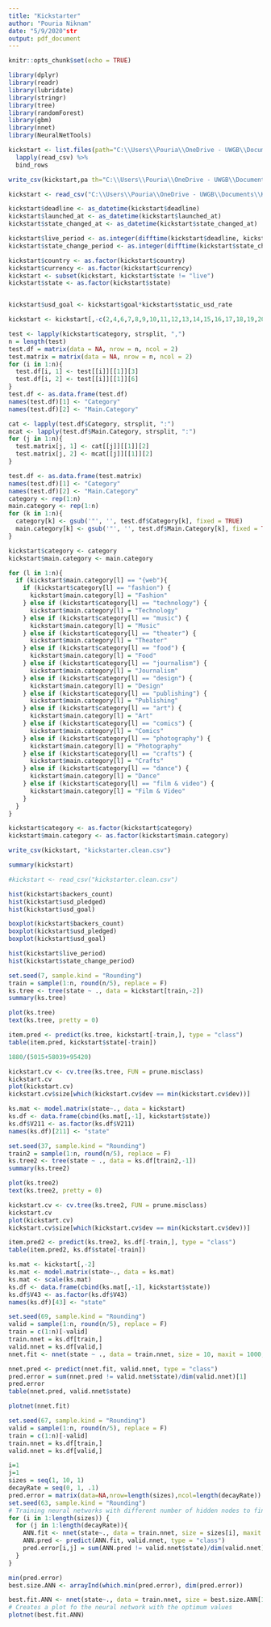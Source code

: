```yaml
---
title: "Kickstarter"
author: "Pouria Niknam"
date: "5/9/2020"str
output: pdf_document
---
```


```r
knitr::opts_chunk$set(echo = TRUE)
```

```r
library(dplyr)
library(readr)
library(lubridate)
library(stringr)
library(tree)
library(randomForest)
library(gbm)
library(nnet)
library(NeuralNetTools)
```

```r
kickstart <- list.files(path="C:\\Users\\Pouria\\OneDrive - UWGB\\Documents\\Kickstarter", full.names = TRUE) %>% 
  lapply(read_csv) %>% 
  bind_rows
```
```r
write_csv(kickstart,pa th="C:\\Users\\Pouria\\OneDrive - UWGB\\Documents\\Kickstarter.csv")
```
```r
kickstart <- read_csv("C:\\Users\\Pouria\\OneDrive - UWGB\\Documents\\Kickstarter.csv")
```

```r
kickstart$deadline <- as_datetime(kickstart$deadline)
kickstart$launched_at <- as_datetime(kickstart$launched_at)
kickstart$state_changed_at <- as_datetime(kickstart$state_changed_at)

kickstart$live_period <- as.integer(difftime(kickstart$deadline, kickstart$launched_at, units = "days"))
kickstart$state_change_period <- as.integer(difftime(kickstart$state_changed_at, kickstart$launched_at, units = "days"))

kickstart$country <- as.factor(kickstart$country)
kickstart$currency <- as.factor(kickstart$currency)
kickstart <- subset(kickstart, kickstart$state != "live")
kickstart$state <- as.factor(kickstart$state)


kickstart$usd_goal <- kickstart$goal*kickstart$static_usd_rate
```

```r
kickstart <- kickstart[,-c(2,4,6,7,8,9,10,11,12,13,14,15,16,17,18,19,20,21,22,23,24,25,26,27,28,29,30,34,35,36,38)]
```

```r
test <- lapply(kickstart$category, strsplit, ",")
n = length(test)
test.df = matrix(data = NA, nrow = n, ncol = 2)
test.matrix = matrix(data = NA, nrow = n, ncol = 2)
for (i in 1:n){
  test.df[i, 1] <- test[[i]][[1]][3]
  test.df[i, 2] <- test[[i]][[1]][6]
}
test.df <- as.data.frame(test.df)
names(test.df)[1] <- "Category"
names(test.df)[2] <- "Main.Category"

cat <- lapply(test.df$Category, strsplit, ":")
mcat <- lapply(test.df$Main.Category, strsplit, ":")
for (j in 1:n){
  test.matrix[j, 1] <- cat[[j]][[1]][2]
  test.matrix[j, 2] <- mcat[[j]][[1]][2]
}

test.df <- as.data.frame(test.matrix)
names(test.df)[1] <- "Category"
names(test.df)[2] <- "Main.Category"
category <- rep(1:n)
main.category <- rep(1:n)
for (k in 1:n){
  category[k] <- gsub('"', '', test.df$Category[k], fixed = TRUE)
  main.category[k] <- gsub('"', '', test.df$Main.Category[k], fixed = TRUE)
}
```

```r
kickstart$category <- category
kickstart$main.category <- main.category
```

```r
for (l in 1:n){
  if (kickstart$main.category[l] == "{web"){
    if (kickstart$category[l] == "fashion") {
      kickstart$main.category[l] = "Fashion"
    } else if (kickstart$category[l] == "technology") {
      kickstart$main.category[l] = "Technology"
    } else if (kickstart$category[l] == "music") {
      kickstart$main.category[l] = "Music"
    } else if (kickstart$category[l] == "theater") {
      kickstart$main.category[l] = "Theater"
    } else if (kickstart$category[l] == "food") {
      kickstart$main.category[l] = "Food"
    } else if (kickstart$category[l] == "journalism") {
      kickstart$main.category[l] = "Journalism"
    } else if (kickstart$category[l] == "design") {
      kickstart$main.category[l] = "Design"
    } else if (kickstart$category[l] == "publishing") {
      kickstart$main.category[l] = "Publishing"
    } else if (kickstart$category[l] == "art") {
      kickstart$main.category[l] = "Art"
    } else if (kickstart$category[l] == "comics") {
      kickstart$main.category[l] = "Comics"
    } else if (kickstart$category[l] == "photography") {
      kickstart$main.category[l] = "Photography"
    } else if (kickstart$category[l] == "crafts") {
      kickstart$main.category[l] = "Crafts"
    } else if (kickstart$category[l] == "dance") {
      kickstart$main.category[l] = "Dance"
    } else if (kickstart$category[l] == "film & video") {
      kickstart$main.category[l] = "Film & Video"
    }
  }
}
```

```r
kickstart$category <- as.factor(kickstart$category)
kickstart$main.category <- as.factor(kickstart$main.category)
```

```r
write_csv(kickstart, "kickstarter.clean.csv")
```

```r
summary(kickstart)
```

```r
#kickstart <- read_csv("kickstarter.clean.csv")
```

```r
hist(kickstart$backers_count)
hist(kickstart$usd_pledged)
hist(kickstart$usd_goal)
```

```r
boxplot(kickstart$backers_count)
boxplot(kickstart$usd_pledged)
boxplot(kickstart$usd_goal)
```

```r
hist(kickstart$live_period)
hist(kickstart$state_change_period)
```

```r
set.seed(7, sample.kind = "Rounding")
train = sample(1:n, round(n/5), replace = F)
ks.tree <- tree(state ~ ., data = kickstart[train,-2])
summary(ks.tree)
```

```r
plot(ks.tree)
text(ks.tree, pretty = 0)
```

```r
item.pred <- predict(ks.tree, kickstart[-train,], type = "class")
table(item.pred, kickstart$state[-train])
```
```r
1880/(5015+58039+95420)
```

```r
kickstart.cv <- cv.tree(ks.tree, FUN = prune.misclass)
kickstart.cv
plot(kickstart.cv)
kickstart.cv$size[which(kickstart.cv$dev == min(kickstart.cv$dev))]
```

```r
ks.mat <- model.matrix(state~., data = kickstart)
ks.df <- data.frame(cbind(ks.mat[,-1], kickstart$state))
ks.df$V211 <- as.factor(ks.df$V211)
names(ks.df)[211] <- "state"
```

```r
set.seed(37, sample.kind = "Rounding")
train2 = sample(1:n, round(n/5), replace = F)
ks.tree2 <- tree(state ~ ., data = ks.df[train2,-1])
summary(ks.tree2)
```

```r
plot(ks.tree2)
text(ks.tree2, pretty = 0)
```


```r
kickstart.cv <- cv.tree(ks.tree2, FUN = prune.misclass)
kickstart.cv
plot(kickstart.cv)
kickstart.cv$size[which(kickstart.cv$dev == min(kickstart.cv$dev))]
```
```r
item.pred2 <- predict(ks.tree2, ks.df[-train,], type = "class")
table(item.pred2, ks.df$state[-train])
```

```r
ks.mat <- kickstart[,-2]
ks.mat <- model.matrix(state~., data = ks.mat)
ks.mat <- scale(ks.mat)
ks.df <- data.frame(cbind(ks.mat[,-1], kickstart$state))
ks.df$V43 <- as.factor(ks.df$V43)
names(ks.df)[43] <- "state"
```

```r
set.seed(69, sample.kind = "Rounding")
valid = sample(1:n, round(n/5), replace = F)
train = c(1:n)[-valid]
train.nnet = ks.df[train,]
valid.nnet = ks.df[valid,]
nnet.fit <- nnet(state ~ ., data = train.nnet, size = 10, maxit = 1000, trace = F, decay = 0.001)
````

```r
nnet.pred <- predict(nnet.fit, valid.nnet, type = "class")
pred.error = sum(nnet.pred != valid.nnet$state)/dim(valid.nnet)[1]
pred.error
table(nnet.pred, valid.nnet$state)
```

```r
plotnet(nnet.fit)
```

```r
set.seed(67, sample.kind = "Rounding")
valid = sample(1:n, round(n/5), replace = F)
train = c(1:n)[-valid]
train.nnet = ks.df[train,]
valid.nnet = ks.df[valid,]
````

```r
i=1
j=1
sizes = seq(1, 10, 1)
decayRate = seq(0, 1, .1)
pred.error = matrix(data=NA,nrow=length(sizes),ncol=length(decayRate))
set.seed(63, sample.kind = "Rounding")
# Training neural networks with different number of hidden nodes to find the number of nodes resulting in the lowest error. 
for (i in 1:length(sizes)) {
  for (j in 1:length(decayRate)){
    ANN.fit <- nnet(state~., data = train.nnet, size = sizes[i], maxit = 10000, trace = F, decay = decayRate[j])
    ANN.pred <- predict(ANN.fit, valid.nnet, type = "class")
    pred.error[i,j] = sum(ANN.pred != valid.nnet$state)/dim(valid.nnet)[1]
  }
}
```

```r
min(pred.error)
best.size.ANN <- arrayInd(which.min(pred.error), dim(pred.error)) 
```

```r
best.fit.ANN <- nnet(state~., data = train.nnet, size = best.size.ANN[1], maxit = 10000, trace = F, decay = best.size.ANN[2])
# Creates a plot fo the neural network with the optimum values
plotnet(best.fit.ANN)
```
